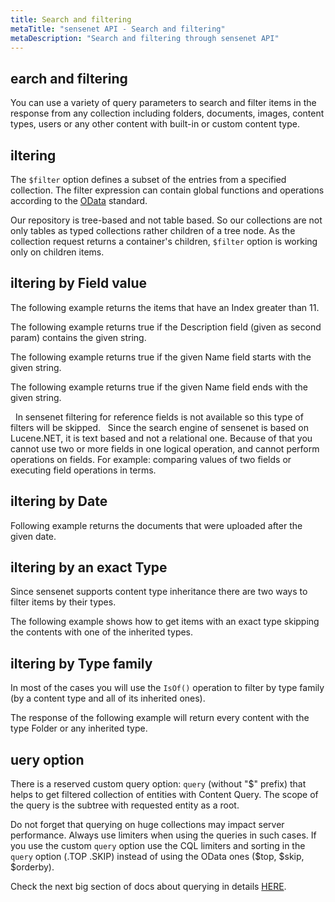 ```yaml
---
title: Search and filtering
metaTitle: "sensenet API - Search and filtering"
metaDescription: "Search and filtering through sensenet API"
---
```


## earch and filtering

You can use a variety of query parameters to search and filter items in the response from any collection including folders, documents, images, content types, users or any other content with built-in or custom content type.

## iltering

The `$filter` option defines a subset of the entries from a specified collection. The filter expression can contain global functions and operations according to the [OData](https://www.odata.org/documentation/odata-version-2-0/uri-conventions/) standard.

<note title="Filtering only works on children">Our repository is tree-based and not table based. So our collections are not only tables as typed collections rather children of a tree node. As the collection request returns a container's children, `$filter` option is working only on children items.</note>

## iltering by Field value

The following example returns the items that have an Index greater than 11.

<tab category="basic-concepts" article="search-filter" example="greaterThan" />

The following example returns true if the Description field (given as second param) contains the given string.

<tab category="basic-concepts" article="search-filter" example="substringof" />

The following example returns true if the given Name field starts with the given string.

<tab category="basic-concepts" article="search-filter" example="startswith" />

The following example returns true if the given Name field ends with the given string.

<tab category="basic-concepts" article="search-filter" example="endswith" />
&nbsp;
<note title="Filtering does not work on reference properties" severity="error">In sensenet filtering for reference fields is not available so this type of filters will be skipped.</note>
&nbsp;
<note title="Do not use relational database specific operations in a filter" severity="error">
Since the search engine of sensenet is based on Lucene.NET, it is text based and not a relational one. Because of that you cannot use two or more fields in one logical operation, and cannot perform operations on fields. For example: comparing values of two fields or executing field operations in terms.
</note>

## iltering by Date

Following example returns the documents that were uploaded after the given date.

<tab category="basic-concepts" article="search-filter" example="byDate" />

## iltering by an exact Type

Since sensenet supports content type inheritance there are two ways to filter items by their types.

The following example shows how to get items with an exact type skipping the contents with one of the inherited types.

<tab category="basic-concepts" article="search-filter" example="byExactType" />

## iltering by Type family

In most of the cases you will use the `IsOf()` operation to filter by type family (by a content type and all of its inherited ones).

The response of the following example will return every content with the type Folder or any inherited type.

<tab category="basic-concepts" article="search-filter" example="byTypeFamily" />

## uery option

There is a reserved custom query option: `query` (without "$" prefix) that helps to get filtered collection of entities with Content Query. The scope of the query is the subtree with requested entity as a root.

<note title="Performance considerations">Do not forget that querying on huge collections may impact server performance. Always use limiters when using the queries in such cases. If you use the custom `query` option use the CQL limiters and sorting in the `query` option (.TOP .SKIP) instead of using the OData ones ($top, $skip, $orderby).</note>

Check the next big section of docs about querying in details [HERE](/api-docs/querying).
